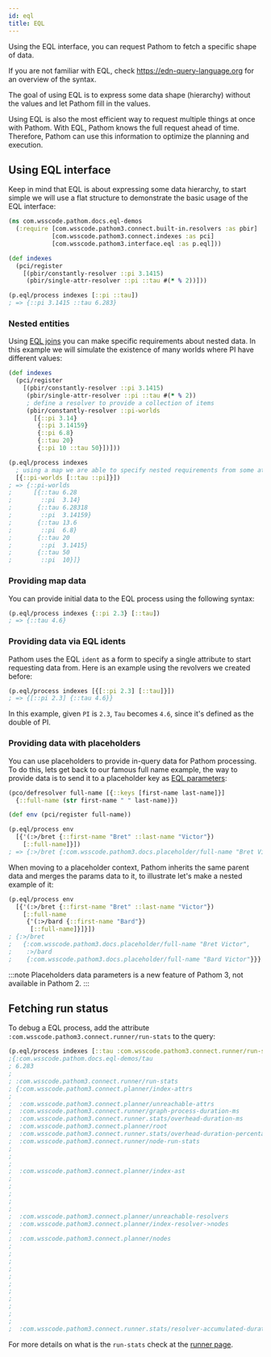 ```yaml
---
id: eql
title: EQL
---
```


Using the EQL interface, you can request Pathom to fetch a specific shape of data.

If you are not familiar with EQL, check https://edn-query-language.org for an overview of the syntax.

The goal of using EQL is to express some data shape (hierarchy) without the values and
let Pathom fill in the values.

Using EQL is also the most efficient way to request multiple things at once with Pathom.
With EQL, Pathom knows the full request ahead of time. Therefore, Pathom can use this information
to optimize the planning and execution.

## Using EQL interface

Keep in mind that EQL is about expressing some data hierarchy, to start simple we will
use a flat structure to demonstrate the basic usage of the EQL interface:

```clojure
(ns com.wsscode.pathom.docs.eql-demos
  (:require [com.wsscode.pathom3.connect.built-in.resolvers :as pbir]
            [com.wsscode.pathom3.connect.indexes :as pci]
            [com.wsscode.pathom3.interface.eql :as p.eql]))

(def indexes
  (pci/register
    [(pbir/constantly-resolver ::pi 3.1415)
     (pbir/single-attr-resolver ::pi ::tau #(* % 2))]))

(p.eql/process indexes [::pi ::tau])
; => {::pi 3.1415 ::tau 6.283}
```

### Nested entities

Using [EQL joins](https://edn-query-language.org/eql/1.0.0/specification.html#_joins) you
can make specific requirements about nested data. In this example we will simulate the
existence of many worlds where PI have different values:

```clojure
(def indexes
  (pci/register
    [(pbir/constantly-resolver ::pi 3.1415)
     (pbir/single-attr-resolver ::pi ::tau #(* % 2))
     ; define a resolver to provide a collection of items
     (pbir/constantly-resolver ::pi-worlds
       [{::pi 3.14}
        {::pi 3.14159}
        {::pi 6.8}
        {::tau 20}
        {::pi 10 ::tau 50}])]))

(p.eql/process indexes
  ; using a map we are able to specify nested requirements from some attribute
  [{::pi-worlds [::tau ::pi]}])
; => {::pi-worlds
;      [{::tau 6.28
;        ::pi  3.14}
;       {::tau 6.28318
;        ::pi  3.14159}
;       {::tau 13.6
;        ::pi  6.8}
;       {::tau 20
;        ::pi  3.1415}
;       {::tau 50
;        ::pi  10}]}
```

### Providing map data

You can provide initial data to the EQL process using the following syntax:

```clojure
(p.eql/process indexes {::pi 2.3} [::tau])
; => {::tau 4.6}
```

### Providing data via EQL idents

Pathom uses the EQL `ident` as a form to specify a single attribute to start requesting
data from. Here is an example using the revolvers we created before:

```clojure
(p.eql/process indexes [{[::pi 2.3] [::tau]}])
; => {[::pi 2.3] {::tau 4.6}}
```

In this example, given `PI` is `2.3`, `Tau` becomes `4.6`, since it's defined as the
double of PI.

### Providing data with placeholders

You can use placeholders to provide in-query data for Pathom processing. To do this, lets
get back to our famous full name example, the way to provide data is to send it to
a placeholder key as [EQL parameters](https://edn-query-language.org/eql/1.0.0/specification.html#_parameters):

```clojure
(pco/defresolver full-name [{::keys [first-name last-name]}]
  {::full-name (str first-name " " last-name)})

(def env (pci/register full-name))

(p.eql/process env
  [{'(:>/bret {::first-name "Bret" ::last-name "Victor"})
    [::full-name]}])
; => {:>/bret {:com.wsscode.pathom3.docs.placeholder/full-name "Bret Victor"}}
```

When moving to a placeholder context, Pathom inherits the same parent data and merges
the params data to it, to illustrate let's make a nested example of it:

```clojure
(p.eql/process env
  [{'(:>/bret {::first-name "Bret" ::last-name "Victor"})
    [::full-name
     {'(:>/bard {::first-name "Bard"})
      [::full-name]}]}])
; {:>/bret
;   {:com.wsscode.pathom3.docs.placeholder/full-name "Bret Victor",
;    :>/bard
;    {:com.wsscode.pathom3.docs.placeholder/full-name "Bard Victor"}}}
```

:::note
Placeholders data parameters is a new feature of Pathom 3, not available in Pathom 2.
:::

## Fetching run status

To debug a EQL process, add the attribute `:com.wsscode.pathom3.connect.runner/run-stats`
to the query:

```clojure
(p.eql/process indexes [::tau :com.wsscode.pathom3.connect.runner/run-stats])
;{:com.wsscode.pathom.docs.eql-demos/tau
; 6.283
;
; :com.wsscode.pathom3.connect.runner/run-stats
; {:com.wsscode.pathom3.connect.planner/index-attrs                           #:com.wsscode.pathom.docs.eql-demos{:tau 1,
;                                                                                                                 :pi  2},
;  :com.wsscode.pathom3.connect.planner/unreachable-attrs                     #{:com.wsscode.pathom3.connect.runner/run-stats},
;  :com.wsscode.pathom3.connect.runner/graph-process-duration-ms              0.10610496997833252,
;  :com.wsscode.pathom3.connect.runner.stats/overhead-duration-ms             0.09002596139907837,
;  :com.wsscode.pathom3.connect.planner/root                                  2,
;  :com.wsscode.pathom3.connect.runner.stats/overhead-duration-percentage     0.8484613059827677,
;  :com.wsscode.pathom3.connect.runner/node-run-stats                         {1 #:com.wsscode.pathom3.connect.runner{:run-duration-ms 0.00959700345993042,
;                                                                                                                     :node-run-input  #:com.wsscode.pathom.docs.eql-demos{:pi 3.1415}},
;                                                                              2 #:com.wsscode.pathom3.connect.runner{:run-duration-ms 0.0064820051193237305,
;                                                                                                                     :node-run-input  {}}},
;  :com.wsscode.pathom3.connect.planner/index-ast                             {:com.wsscode.pathom3.connect.runner/run-stats {:key          :com.wsscode.pathom3.connect.runner/run-stats,
;                                                                                                                             :type         :prop,
;                                                                                                                             :dispatch-key :com.wsscode.pathom3.connect.runner/run-stats},
;                                                                              :com.wsscode.pathom.docs.eql-demos/tau        {:key          :com.wsscode.pathom.docs.eql-demos/tau,
;                                                                                                                             :type         :prop,
;                                                                                                                             :dispatch-key :com.wsscode.pathom.docs.eql-demos/tau}},
;  :com.wsscode.pathom3.connect.planner/unreachable-resolvers                 #{},
;  :com.wsscode.pathom3.connect.planner/index-resolver->nodes                 {com.wsscode.pathom.docs.eql_demos_SLASH_pi-constant                                                           #{2},
;                                                                              com.wsscode.pathom.docs.eql_demos_SLASH_pi->com.wsscode.pathom.docs.eql_demos_SLASH_tau-single-attr-transform #{1}},
;  :com.wsscode.pathom3.connect.planner/nodes                                 {1 {:com.wsscode.pathom3.connect.planner/after-nodes      #{2},
;                                                                                 :com.wsscode.pathom3.connect.planner/requires         #:com.wsscode.pathom.docs.eql-demos{:tau {}},
;                                                                                 :com.wsscode.pathom3.connect.operation/op-name        com.wsscode.pathom.docs.eql_demos_SLASH_pi->com.wsscode.pathom.docs.eql_demos_SLASH_tau-single-attr-transform,
;                                                                                 :com.wsscode.pathom3.connect.planner/source-for-attrs #{:com.wsscode.pathom.docs.eql-demos/tau},
;                                                                                 :com.wsscode.pathom3.connect.planner/input            #:com.wsscode.pathom.docs.eql-demos{:pi {}},
;                                                                                 :com.wsscode.pathom3.connect.planner/node-id          1},
;                                                                              2 {:com.wsscode.pathom3.connect.planner/requires         #:com.wsscode.pathom.docs.eql-demos{:pi {}},
;                                                                                 :com.wsscode.pathom3.connect.operation/op-name        com.wsscode.pathom.docs.eql_demos_SLASH_pi-constant,
;                                                                                 :com.wsscode.pathom3.connect.planner/source-for-attrs #{:com.wsscode.pathom.docs.eql-demos/pi},
;                                                                                 :com.wsscode.pathom3.connect.planner/input            {},
;                                                                                 :com.wsscode.pathom3.connect.planner/run-next         1,
;                                                                                 :com.wsscode.pathom3.connect.planner/node-id          2}},
;  :com.wsscode.pathom3.connect.runner.stats/resolver-accumulated-duration-ms 0.01607900857925415}}
```

For more details on what is the `run-stats` check at the [runner page](runner.mdx#run-stats).
